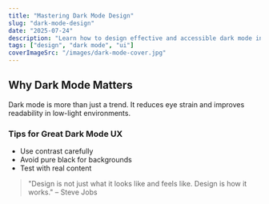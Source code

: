 ```yaml
---
title: "Mastering Dark Mode Design"
slug: "dark-mode-design"
date: "2025-07-24"
description: "Learn how to design effective and accessible dark mode interfaces for your apps."
tags: ["design", "dark mode", "ui"]
coverImageSrc: "/images/dark-mode-cover.jpg"
---
```


## Why Dark Mode Matters

Dark mode is more than just a trend. It reduces eye strain and improves readability in low-light environments.

### Tips for Great Dark Mode UX

- Use contrast carefully
- Avoid pure black for backgrounds
- Test with real content

> "Design is not just what it looks like and feels like. Design is how it works." – Steve Jobs
